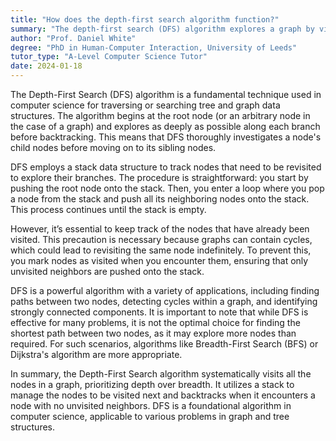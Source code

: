 ```yaml
---
title: "How does the depth-first search algorithm function?"
summary: "The depth-first search (DFS) algorithm explores a graph by visiting nodes as deeply as possible before backtracking."
author: "Prof. Daniel White"
degree: "PhD in Human-Computer Interaction, University of Leeds"
tutor_type: "A-Level Computer Science Tutor"
date: 2024-01-18
---
```


The Depth-First Search (DFS) algorithm is a fundamental technique used in computer science for traversing or searching tree and graph data structures. The algorithm begins at the root node (or an arbitrary node in the case of a graph) and explores as deeply as possible along each branch before backtracking. This means that DFS thoroughly investigates a node's child nodes before moving on to its sibling nodes.

DFS employs a stack data structure to track nodes that need to be revisited to explore their branches. The procedure is straightforward: you start by pushing the root node onto the stack. Then, you enter a loop where you pop a node from the stack and push all its neighboring nodes onto the stack. This process continues until the stack is empty.

However, it’s essential to keep track of the nodes that have already been visited. This precaution is necessary because graphs can contain cycles, which could lead to revisiting the same node indefinitely. To prevent this, you mark nodes as visited when you encounter them, ensuring that only unvisited neighbors are pushed onto the stack.

DFS is a powerful algorithm with a variety of applications, including finding paths between two nodes, detecting cycles within a graph, and identifying strongly connected components. It is important to note that while DFS is effective for many problems, it is not the optimal choice for finding the shortest path between two nodes, as it may explore more nodes than required. For such scenarios, algorithms like Breadth-First Search (BFS) or Dijkstra's algorithm are more appropriate.

In summary, the Depth-First Search algorithm systematically visits all the nodes in a graph, prioritizing depth over breadth. It utilizes a stack to manage the nodes to be visited next and backtracks when it encounters a node with no unvisited neighbors. DFS is a foundational algorithm in computer science, applicable to various problems in graph and tree structures.
    